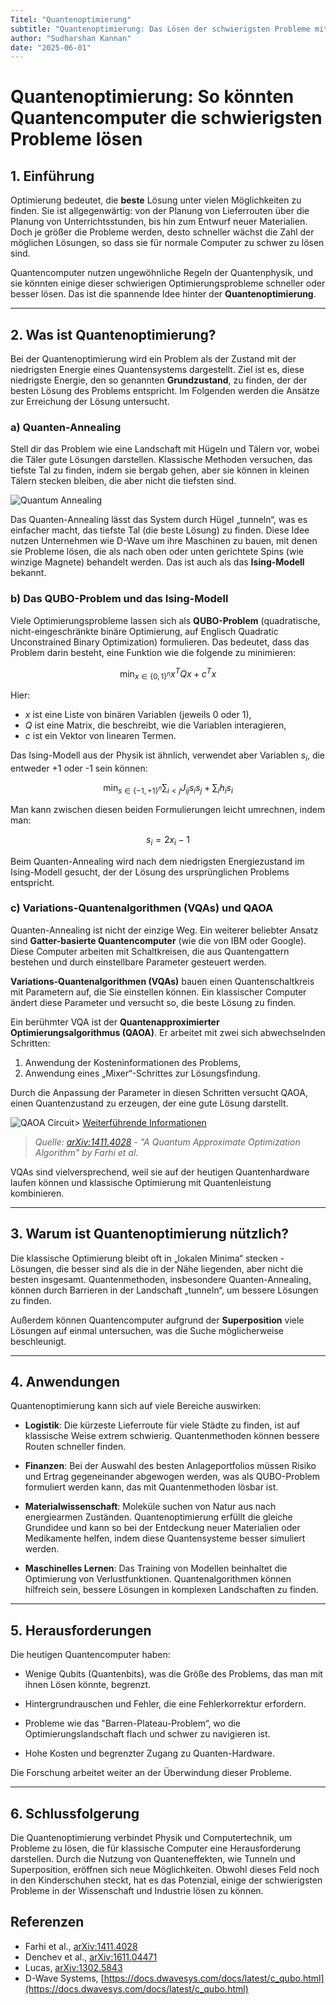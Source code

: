 ```yaml
---
Titel: "Quantenoptimierung"
subtitle: "Quantenoptimierung: Das Lösen der schwierigsten Probleme mit seltsamen Werkzeugen (mittel)"
author: "Sudharshan Kannan"
date: "2025-06-01"
---
```


# Quantenoptimierung: So könnten Quantencomputer die schwierigsten Probleme lösen

## 1. Einführung

Optimierung bedeutet, die **beste** Lösung unter vielen Möglichkeiten zu finden. Sie ist allgegenwärtig: von der Planung von Lieferrouten über die Planung von Unterrichtsstunden, bis hin zum Entwurf neuer Materialien. Doch je größer die Probleme werden, desto schneller wächst die Zahl der möglichen Lösungen, so dass sie für normale Computer zu schwer zu lösen sind.

Quantencomputer nutzen ungewöhnliche Regeln der Quantenphysik, und sie könnten einige dieser schwierigen Optimierungsprobleme schneller oder besser lösen. Das ist die spannende Idee hinter der **Quantenoptimierung**.

---

## 2. Was ist Quantenoptimierung?

Bei der Quantenoptimierung wird ein Problem als der Zustand mit der niedrigsten Energie eines Quantensystems dargestellt. Ziel ist es, diese niedrigste Energie, den so genannten **Grundzustand**, zu finden, der der besten Lösung des Problems entspricht. Im Folgenden werden die Ansätze zur Erreichung der Lösung untersucht.

### a) Quanten-Annealing

Stell dir das Problem wie eine Landschaft mit Hügeln und Tälern vor, wobei die Täler gute Lösungen darstellen. Klassische Methoden versuchen, das tiefste Tal zu finden, indem sie bergab gehen, aber sie können in kleinen Tälern stecken bleiben, die aber nicht die tiefsten sind.

![Quantum Annealing](/posts/assets/entries/qoptimization/Quantum_Annealing.png)

Das Quanten-Annealing lässt das System durch Hügel „tunneln“, was es einfacher macht, das tiefste Tal (die beste Lösung) zu finden. Diese Idee nutzen Unternehmen wie D-Wave um ihre Maschinen zu bauen, mit denen sie Probleme lösen, die als nach oben oder unten gerichtete Spins (wie winzige Magnete) behandelt werden. Das ist auch als das **Ising-Modell** bekannt.

### b) Das QUBO-Problem und das Ising-Modell

Viele Optimierungsprobleme lassen sich als **QUBO-Problem** (quadratische, nicht-eingeschränkte binäre Optimierung, auf Englisch Quadratic Unconstrained Binary Optimization) formulieren. Das bedeutet, dass das Problem darin besteht, eine Funktion wie die folgende zu minimieren:

$$
\min_{x \in \{0,1\}^n} x^T Q x + c^T x
$$

Hier:

- $x$ ist eine Liste von binären Variablen (jeweils 0 oder 1),
- $Q$ ist eine Matrix, die beschreibt, wie die Variablen interagieren,
- $c$ ist ein Vektor von linearen Termen.

Das Ising-Modell aus der Physik ist ähnlich, verwendet aber Variablen $s_i$, die entweder +1 oder -1 sein können:

$$
\min_{s \in \{-1, +1\}^n} \sum_{i < j} J_{ij} s_i s_j + \sum_i h_i s_i
$$

Man kann zwischen diesen beiden Formulierungen leicht umrechnen, indem man:

$$
s_i = 2 x_i - 1
$$

Beim Quanten-Annealing wird nach dem niedrigsten Energiezustand im Ising-Modell gesucht, der der Lösung des ursprünglichen Problems entspricht.

### c) Variations-Quantenalgorithmen (VQAs) und QAOA

Quanten-Annealing ist nicht der einzige Weg. Ein weiterer beliebter Ansatz sind **Gatter-basierte Quantencomputer** (wie die von IBM oder Google). Diese Computer arbeiten mit Schaltkreisen, die aus Quantengattern bestehen und durch einstellbare Parameter gesteuert werden.

**Variations-Quantenalgorithmen (VQAs)** bauen einen Quantenschaltkreis mit Parametern auf, die Sie einstellen können. Ein klassischer Computer ändert diese Parameter und versucht so, die beste Lösung zu finden.

Ein berühmter VQA ist der **Quantenapproximierter Optimierungsalgorithmus (QAOA)**. Er arbeitet mit zwei sich abwechselnden Schritten:

1. Anwendung der Kosteninformationen des Problems,
2. Anwendung eines „Mixer“-Schrittes zur Lösungsfindung.

Durch die Anpassung der Parameter in diesen Schritten versucht QAOA, einen Quantenzustand zu erzeugen, der eine gute Lösung darstellt.

![QAOA Circuit](https://quantumai.google/cirq/experiments/qaoa/images/qaoa_circuit.png)> [Weiterführende Informationen](https://quantumai.google/cirq/experiments/qaoa/example_problems)

> _Quelle: [arXiv:1411.4028](https://arxiv.org/abs/1411.4028) - "A Quantum Approximate Optimization Algorithm" by Farhi et al._


VQAs sind vielversprechend, weil sie auf der heutigen Quantenhardware laufen können und klassische Optimierung mit Quantenleistung kombinieren.

---

## 3. Warum ist Quantenoptimierung nützlich?

Die klassische Optimierung bleibt oft in „lokalen Minima“ stecken - Lösungen, die besser sind als die in der Nähe liegenden, aber nicht die besten insgesamt. Quantenmethoden, insbesondere Quanten-Annealing, können durch Barrieren in der Landschaft „tunneln“, um bessere Lösungen zu finden.

Außerdem können Quantencomputer aufgrund der **Superposition** viele Lösungen auf einmal untersuchen, was die Suche möglicherweise beschleunigt.

---

## 4. Anwendungen

Quantenoptimierung kann sich auf viele Bereiche auswirken:

- **Logistik**: Die kürzeste Lieferroute für viele Städte zu finden, ist auf klassische Weise extrem schwierig. Quantenmethoden können bessere Routen schneller finden.
- **Finanzen**: Bei der Auswahl des besten Anlageportfolios müssen Risiko und Ertrag gegeneinander abgewogen werden, was als QUBO-Problem formuliert werden kann, das mit Quantenmethoden lösbar ist.

- **Materialwissenschaft**: Moleküle suchen von Natur aus nach energiearmen Zuständen. Quantenoptimierung erfüllt die gleiche Grundidee und kann so bei der Entdeckung neuer Materialien oder Medikamente helfen, indem diese Quantensysteme besser simuliert werden.

- **Maschinelles Lernen**: Das Training von Modellen beinhaltet die Optimierung von Verlustfunktionen. Quantenalgorithmen können hilfreich sein, bessere Lösungen in komplexen Landschaften zu finden.

---

## 5. Herausforderungen

Die heutigen Quantencomputer haben:

- Wenige Qubits (Quantenbits), was die Größe des Problems, das man mit ihnen Lösen könnte, begrenzt.
- Hintergrundrauschen und Fehler, die eine Fehlerkorrektur erfordern.

- Probleme wie das "Barren-Plateau-Problem“, wo die Optimierungslandschaft flach und schwer zu navigieren ist.
- Hohe Kosten und begrenzter Zugang zu Quanten-Hardware.

Die Forschung arbeitet weiter an der Überwindung dieser Probleme.

---

## 6. Schlussfolgerung

Die Quantenoptimierung verbindet Physik und Computertechnik, um Probleme zu lösen, die für klassische Computer eine Herausforderung darstellen. Durch die Nutzung von Quanteneffekten, wie Tunneln und Superposition, eröffnen sich neue Möglichkeiten. Obwohl dieses Feld noch in den Kinderschuhen steckt, hat es das Potenzial, einige der schwierigsten Probleme in der Wissenschaft und Industrie lösen zu können.

## Referenzen

- Farhi et al., [arXiv:1411.4028](https://arxiv.org/abs/1411.4028)
- Denchev et al., [arXiv:1611.04471](https://arxiv.org/abs/1611.04471)
- Lucas, [arXiv:1302.5843](https://arxiv.org/abs/1302.5843)
- D-Wave Systems, [https://docs.dwavesys.com/docs/latest/c_qubo.html](https://docs.dwavesys.com/docs/latest/c_qubo.html)
